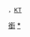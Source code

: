<span style="font-size:smaller">，[[薊花勳章|KT]]</span><noinclude>
[[Category:人物模板|銜]]
[[Category:薊花騎士|*]]
</noinclude>